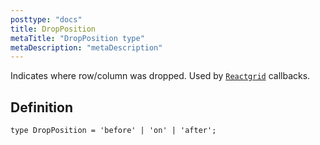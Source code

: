 ```yaml
---
posttype: "docs"
title: DropPosition
metaTitle: "DropPosition type"
metaDescription: "metaDescription"
---
```


Indicates where row/column was dropped. Used by [`Reactgrid`](link) callbacks.

## Definition

```tsx
type DropPosition = 'before' | 'on' | 'after';
```